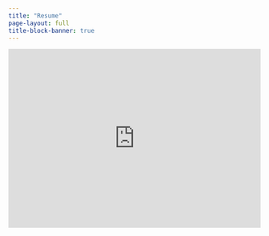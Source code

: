 ```yaml
---
title: "Resume"
page-layout: full
title-block-banner: true
---
```

<style>
  .responsive-iframe {
    position: relative;
    width: 100%;
    height: 0;
    padding-bottom: 71%; /* Adjust this to your aspect ratio (e.g., 75% for 4:3, 56.25% for 16:9) */
  }
  .responsive-iframe iframe {
    position: absolute;
    top: 0;
    left: 0;
    width: 100%;
    height: 100%;
  }
</style>
<div class="responsive-iframe">
  <iframe src="https://docs.google.com/document/d/e/2PACX-1vTkKJd_mcIOHNkfwiFadOZaaMvCgMWa6j_4UBfmktjMzq4DOG3iEOc6Tg0Nw0v87mQCKHairXUvIRzC/pub?embedded=true"
          frameborder="0"
          allowfullscreen>
  </iframe>
</div>

<!-- <iframe src="https://docs.google.com/document/d/e/2PACX-1vTkKJd_mcIOHNkfwiFadOZaaMvCgMWa6j_4UBfmktjMzq4DOG3iEOc6Tg0Nw0v87mQCKHairXUvIRzC/pub?embedded=true"
        style="border: 0; width: 100%; height: 100vh;"
        frameborder="0"
        allowfullscreen>
</iframe> -->
